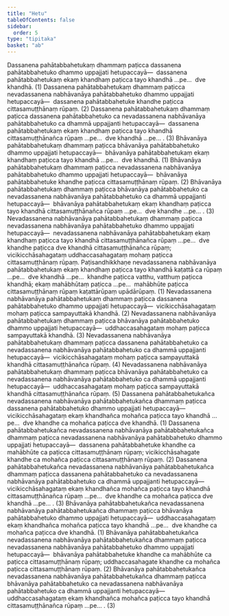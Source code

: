 ```yaml
---
title: "Hetu"
tableOfContents: false
sidebar:
  order: 5
type: "tipitaka"
basket: "ab"
---
```



<DynamicBreadcrumb />

<Division number="1">

<Paragraph number="1055">
Dassanena pahātabbahetukaṃ dhammaṃ paṭicca dassanena pahātabbahetuko dhammo uppajjati hetupaccayā—  dassanena pahātabbahetukaṃ ekaṃ khandhaṃ paṭicca tayo khandhā …pe…  dve khandhā. (1)
</Paragraph>

<Paragraph number="1056">
Dassanena pahātabbahetukaṃ dhammaṃ paṭicca nevadassanena nabhāvanāya pahātabbahetuko dhammo uppajjati hetupaccayā—  dassanena pahātabbahetuke khandhe paṭicca cittasamuṭṭhānaṃ rūpaṃ. (2)
</Paragraph>

<Paragraph number="1057">
Dassanena pahātabbahetukaṃ dhammaṃ paṭicca dassanena pahātabbahetuko ca nevadassanena nabhāvanāya pahātabbahetuko ca dhammā uppajjanti hetupaccayā—  dassanena pahātabbahetukaṃ ekaṃ khandhaṃ paṭicca tayo khandhā cittasamuṭṭhānañca rūpaṃ …pe…  dve khandhā …pe… . (3)
</Paragraph>

</Division>
<Division number="2">

<Paragraph number="1058">
Bhāvanāya pahātabbahetukaṃ dhammaṃ paṭicca bhāvanāya pahātabbahetuko dhammo uppajjati hetupaccayā—  bhāvanāya pahātabbahetukaṃ ekaṃ khandhaṃ paṭicca tayo khandhā …pe…  dve khandhā. (1)
</Paragraph>

<Paragraph number="1059">
Bhāvanāya pahātabbahetukaṃ dhammaṃ paṭicca nevadassanena nabhāvanāya pahātabbahetuko dhammo uppajjati hetupaccayā—  bhāvanāya pahātabbahetuke khandhe paṭicca cittasamuṭṭhānaṃ rūpaṃ. (2)
</Paragraph>

<Paragraph number="1060">
Bhāvanāya pahātabbahetukaṃ dhammaṃ paṭicca bhāvanāya pahātabbahetuko ca nevadassanena nabhāvanāya pahātabbahetuko ca dhammā uppajjanti hetupaccayā—  bhāvanāya pahātabbahetukaṃ ekaṃ khandhaṃ paṭicca tayo khandhā cittasamuṭṭhānañca rūpaṃ …pe…  dve khandhe …pe… . (3)
</Paragraph>

</Division>
<Division number="3">

<Paragraph number="1061">
Nevadassanena nabhāvanāya pahātabbahetukaṃ dhammaṃ paṭicca nevadassanena nabhāvanāya pahātabbahetuko dhammo uppajjati hetupaccayā—  nevadassanena nabhāvanāya pahātabbahetukaṃ ekaṃ khandhaṃ paṭicca tayo khandhā cittasamuṭṭhānañca rūpaṃ …pe…  dve khandhe paṭicca dve khandhā cittasamuṭṭhānañca rūpaṃ; vicikicchāsahagataṃ uddhaccasahagataṃ mohaṃ paṭicca cittasamuṭṭhānaṃ rūpaṃ. Paṭisandhikkhaṇe nevadassanena nabhāvanāya pahātabbahetukaṃ ekaṃ khandhaṃ paṭicca tayo khandhā kaṭattā ca rūpaṃ …pe…  dve khandhā …pe…  khandhe paṭicca vatthu, vatthuṃ paṭicca khandhā; ekaṃ mahābhūtaṃ paṭicca …pe…  mahābhūte paṭicca cittasamuṭṭhānaṃ rūpaṃ kaṭattārūpaṃ upādārūpaṃ. (1)
</Paragraph>

<Paragraph number="1062">
Nevadassanena nabhāvanāya pahātabbahetukaṃ dhammaṃ paṭicca dassanena pahātabbahetuko dhammo uppajjati hetupaccayā—  vicikicchāsahagataṃ mohaṃ paṭicca sampayuttakā khandhā. (2)
</Paragraph>

<Paragraph number="1063">
Nevadassanena nabhāvanāya pahātabbahetukaṃ dhammaṃ paṭicca bhāvanāya pahātabbahetuko dhammo uppajjati hetupaccayā—  uddhaccasahagataṃ mohaṃ paṭicca sampayuttakā khandhā. (3)
</Paragraph>

<Paragraph number="1064">
Nevadassanena nabhāvanāya pahātabbahetukaṃ dhammaṃ paṭicca dassanena pahātabbahetuko ca nevadassanena nabhāvanāya pahātabbahetuko ca dhammā uppajjanti hetupaccayā—  vicikicchāsahagataṃ mohaṃ paṭicca sampayuttakā khandhā cittasamuṭṭhānañca rūpaṃ. (4)
</Paragraph>

<Paragraph number="1065">
Nevadassanena nabhāvanāya pahātabbahetukaṃ dhammaṃ paṭicca bhāvanāya pahātabbahetuko ca nevadassanena nabhāvanāya pahātabbahetuko ca dhammā uppajjanti hetupaccayā—  uddhaccasahagataṃ mohaṃ paṭicca sampayuttakā khandhā cittasamuṭṭhānañca rūpaṃ. (5)
</Paragraph>

</Division>
<Division number="4">

<Paragraph number="1066">
Dassanena pahātabbahetukañca nevadassanena nabhāvanāya pahātabbahetukañca dhammaṃ paṭicca dassanena pahātabbahetuko dhammo uppajjati hetupaccayā—  vicikicchāsahagataṃ ekaṃ khandhañca mohañca paṭicca tayo khandhā …pe…  dve khandhe ca mohañca paṭicca dve khandhā. (1)
</Paragraph>

<Paragraph number="1067">
Dassanena pahātabbahetukañca nevadassanena nabhāvanāya pahātabbahetukañca dhammaṃ paṭicca nevadassanena nabhāvanāya pahātabbahetuko dhammo uppajjati hetupaccayā—  dassanena pahātabbahetuke khandhe ca mahābhūte ca paṭicca cittasamuṭṭhānaṃ rūpaṃ; vicikicchāsahagate khandhe ca mohañca paṭicca cittasamuṭṭhānaṃ rūpaṃ. (2)
</Paragraph>

<Paragraph number="1068">
Dassanena pahātabbahetukañca nevadassanena nabhāvanāya pahātabbahetukañca dhammaṃ paṭicca dassanena pahātabbahetuko ca nevadassanena nabhāvanāya pahātabbahetuko ca dhammā uppajjanti hetupaccayā—  vicikicchāsahagataṃ ekaṃ khandhañca mohañca paṭicca tayo khandhā cittasamuṭṭhānañca rūpaṃ …pe…  dve khandhe ca mohañca paṭicca dve khandhā …pe… . (3)
</Paragraph>

</Division>
<Division number="5">

<Paragraph number="1069">
Bhāvanāya pahātabbahetukañca nevadassanena nabhāvanāya pahātabbahetukañca dhammaṃ paṭicca bhāvanāya pahātabbahetuko dhammo uppajjati hetupaccayā—  uddhaccasahagataṃ ekaṃ khandhañca mohañca paṭicca tayo khandhā …pe…  dve khandhe ca mohañca paṭicca dve khandhā. (1)
</Paragraph>

<Paragraph number="1070">
Bhāvanāya pahātabbahetukañca nevadassanena nabhāvanāya pahātabbahetukañca dhammaṃ paṭicca nevadassanena nabhāvanāya pahātabbahetuko dhammo uppajjati hetupaccayā—  bhāvanāya pahātabbahetuke khandhe ca mahābhūte ca paṭicca cittasamuṭṭhānaṃ rūpaṃ; uddhaccasahagate khandhe ca mohañca paṭicca cittasamuṭṭhānaṃ rūpaṃ. (2)
</Paragraph>

<Paragraph number="1071">
Bhāvanāya pahātabbahetukañca nevadassanena nabhāvanāya pahātabbahetukañca dhammaṃ paṭicca bhāvanāya pahātabbahetuko ca nevadassanena nabhāvanāya pahātabbahetuko ca dhammā uppajjanti hetupaccayā—  uddhaccasahagataṃ ekaṃ khandhañca mohañca paṭicca tayo khandhā cittasamuṭṭhānañca rūpaṃ …pe… . (3)
</Paragraph>
</Division>